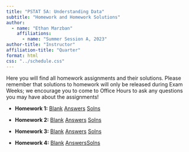 ```yaml
---
title: "PSTAT 5A: Understanding Data"
subtitle: "Homework and Homework Solutions"
author:
  - name: "Ethan Marzban"
    affiliations:
      - name: "Summer Session A, 2023"
author-title: "Instructor"
affiliation-title: "Quarter"
format: html
css: "../schedule.css"
---
```


Here you will find all homework assignments and their solutions. Please remember that solutions to homework will only be released during Exam Weeks; we encourage you to come to Office Hours to ask any questions you may have about the assignments!

-   **Homework 1:** <a href = "../Files/HW/HW01_Blank.pdf" class = "button label-outline" target = "_blank">Blank</a> <a href = "../Files/HW/HW01_Answers.pdf" class = "button label-outline" target = "_blank">Answers</a> <a href = "../Files/HW/HW01_Solns.pdf" class = "button label-outline" target = "_blank">Solns</a> <br />

-   **Homework 2:** <a href = "../Files/HW/HW02_Blank.pdf" class = "button label-outline" target = "_blank">Blank</a> <a href = "../Files/HW/HW02_Answers.pdf" class = "button label-outline" target = "_blank">Answers</a> <a href = "../Files/HW/HW02_Solns.pdf" class = "button label-outline" target = "_blank">Solns</a> <br />


-   **Homework 3:** <a href = "../Files/HW/HW03_Blank.pdf" class = "button label-outline" target = "_blank">Blank</a> <a href = "../Files/HW/HW03_Answers.pdf" class = "button label-outline" target = "_blank">Answers</a> <a href = "../Files/HW/HW03_Solns.pdf" class = "button label-outline" target = "_blank">Solns</a> <br />

-   **Homework 4:** <a href = "../Files/HW/HW04_Blank.pdf" class = "button label-outline" target = "_blank">Blank</a> <a href = "../Files/HW/HW04_Answers.pdf" class = "button label-outline" target = "_blank">Answers</a><a href = "../Files/HW/HW04_Solns.pdf" class = "button label-outline" target = "_blank">Solns</a> <br />
